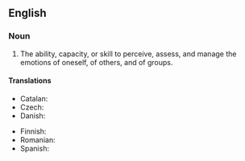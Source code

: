 ==English==
{{wikipedia}}

===Noun===
{{en-noun|~}}

# {{lb|en|psychology}} The ability, capacity, or skill to perceive, assess, and manage the emotions of oneself, of others, and of groups.

====Translations====
{{trans-top|ability}}
* Catalan: {{t+|ca|intel·ligència emocional|f}}
* Czech: {{t|cs|emoční inteligence|f}}
* Danish: {{t|da|følelsesmæssig intelligens|c}}
{{trans-mid}}
* Finnish: {{t|fi|tunneäly}}
* Romanian: {{t|ro|inteligență emoțională|f}}
* Spanish: {{t+|es|inteligencia emocional|f}}
{{trans-bottom}}